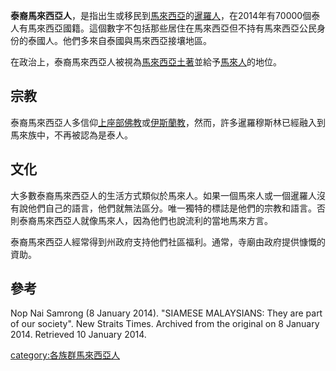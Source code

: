 {{Infobox ethnic group|
|group        = 泰裔馬來西亞人<br>ชาวมาเลเซียเชื้อสายไทย<br>Siam Malaysia
|image        = [[File:CO_1069-494-22_(7888239192).jpg|300px]]
|caption      = 1909年[[吉蘭丹|吉蘭丹]]一個劇場內表演的暹羅泰族
|total        = 70,000
|total_year   = 2014 
|total_source = 估計
|total_ref    = <ref>{{cite web|url=http://www.nst.com.my/opinion/letters-to-the-editor/siamese-malaysians-they-are-part-of-our-society-1.457322|title=SIAMESE MALAYSIANS: They are part of our society|author=Nop Nai Samrong|publisher=[[New_Straits_Times|New Straits Times]]|date=8 January 2014|accessdate=10 January 2014|archiveurl=https://web.archive.org/web/20140108111857/http://www.nst.com.my/opinion/letters-to-the-editor/siamese-malaysians-they-are-part-of-our-society-1.457322|archivedate=8 January 2014|deadurl=yes}}</ref>
|popplace     = {{flag|Malaysia}} 主要分佈在[[馬來半島|馬來半島]]北部各州:<br>{{flag|Kedah}}: 30,000 (2007)<ref>The Star, [http://thestar.com.my/news/story.asp?file=/2007/4/25/north/17530087&sec=north RM178,000 presented to Siamese groups] {{webarchive|url=https://web.archive.org/web/20090619135622/http://thestar.com.my/news/story.asp?file=%2F2007%2F4%2F25%2Fnorth%2F17530087&sec=north |date=19 June 2009 }}, 25 April 2007</ref><br>{{flag|Kelantan}}: 13,000 (2008)<ref>[http://www.harakahdaily.net/index.php?option=com_content&task=view&id=14236&Itemid=50 Masyarakat Siam bangga jadi rakyat Kelantan] {{Wayback|url=http://www.harakahdaily.net/index.php?option=com_content&task=view&id=14236&Itemid=50 |date=20180211071701 }} Mohd Yusri Amin, 4 May 2008, Harakah</ref><br>{{flag|Perlis}}: 6,000 (2008)<ref>{{Cite web |url=http://www.anakperlis.com/02/component/option,com_smf/Itemid,42/topic,1585.msg59296/#msg59296 |title=Kebebasan di Wang Kelian tamat |accessdate=2018-04-20 |archive-date=2016-03-03 |archive-url=https://web.archive.org/web/20160303195738/http://www.anakperlis.com/02/component/option,com_smf/Itemid,42/topic,1585.msg59296/#msg59296 |dead-url=yes }}</ref><br>{{flag|Perak}}: 2,000 (2008)<ref>[http://www.utusan.com.my/utusan/info.asp?y=2008&dt=0212&pub=Utusan_Malaysia&sec=Utara&pg=wu_03.htm Masyarakat Siam ikrar terus sokong BN] {{Wayback|url=http://www.utusan.com.my/utusan/info.asp?y=2008&dt=0212&pub=Utusan_Malaysia&sec=Utara&pg=wu_03.htm |date=20140917113545 }}, 2 December 2008, Utusan Malaysia</ref>
|langs        = [[南部泰語|南部泰語]]、[[馬來西亞語|馬來語]]<ref>[http://www.uni-muenster.de/Ethnologie/South_Thai/working_paper/Johnson_Kelantan.pdf Movement and Identity Construction Amongst Kelantan's Thai Community] {{Wayback|url=http://www.uni-muenster.de/Ethnologie/South_Thai/working_paper/Johnson_Kelantan.pdf |date=20190321025651 }}, pg 2, Irving Johnson, Harvard University</ref>
|rels         = 主要為[[上座部佛教|上座部佛教]]，少數為[[遜尼派|遜尼派]][[伊斯蘭教|伊斯蘭教]]
|related      = [[暹羅泰族|暹羅泰族]]
}}
'''泰裔馬來西亞人'''，是指出生或移民到[[馬來西亞|馬來西亞]]的[[暹羅泰族|暹羅人]]，在2014年有70000個泰人有馬來西亞國籍。這個數字不包括那些居住在馬來西亞但不持有馬來西亞公民身份的泰國人。他們多來自泰國與馬來西亞接壤地區。

在政治上，泰裔馬來西亞人被視為[[馬來西亞土著|馬來西亞土著]]並給予[[馬來人|馬來人]]的地位。

==宗教==
泰裔馬來西亞人多信仰[[上座部佛教|上座部佛教]]或[[伊斯蘭教|伊斯蘭教]]，然而，許多暹羅穆斯林已經融入到馬來族中，不再被認為是泰人。

==文化==
大多數泰裔馬來西亞人的生活方式類似於馬來人。如果一個馬來人或一個暹羅人沒有說他們自己的語言，他們就無法區分。唯一獨特的標誌是他們的宗教和語言。否則泰裔馬來西亞人就像馬來人，因為他們也說流利的當地馬來方言。

泰裔馬來西亞人經常得到州政府支持他們社區福利。通常，寺廟由政府提供慷慨的資助。

==參考==
Nop Nai Samrong (8 January 2014). "SIAMESE MALAYSIANS: They are part of our society". New Straits Times. Archived from the original on 8 January 2014. Retrieved 10 January 2014.

{{马来西亚人口}}
{{海外泰人}}
[[category:各族群馬來西亞人|category:各族群馬來西亞人]]